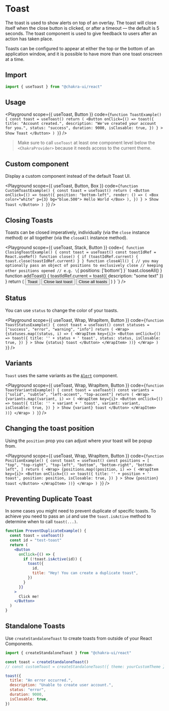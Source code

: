 

#  Toast

The toast is used to show alerts on top of an overlay. The toast will close
itself when the close button is clicked, or after a timeout — the default is 5
seconds. The toast component is used to give feedback to users after an action
has taken place.





Toasts can be configured to appear at either the top or the bottom of an
application window, and it is possible to have more than one toast onscreen at a
time.

## Import

```js
import { useToast } from "@chakra-ui/react"
```

## Usage

<Playground
scope={{ useToast, Button }}
code={`
function ToastExample() {
  const toast = useToast()
  return (
    <Button
      onClick={() =>
        toast({
          title: "Account created.",
          description: "We've created your account for you.",
          status: "success",
          duration: 9000,
          isClosable: true,
        })
      }
    >
      Show Toast
    </Button>
  )
}
`}
/>

> Make sure to call `useToast` at least one component level below the
> `<ChakraProvider>` because it needs access to the current theme.

## Custom component

Display a custom component instead of the default Toast UI.

<Playground
scope={{ useToast, Button, Box }}
code={`
function CustomToastExample() {
  const toast = useToast()
  return (
    <Button
      onClick={() =>
        toast({
          position: "bottom-left",
          render: () => (
            <Box color="white" p={3} bg="blue.500">
              Hello World
            </Box>
          ),
        })
      }
    >
      Show Toast
    </Button>
  )
}
`}
/>

## Closing Toasts

Toasts can be closed imperatively, individually (via the `close` instance
method) or all together (via the `closeAll` instance method).

<Playground
scope={{ useToast, Stack, Button }}
code={`
function ClosingToastExample() {
  const toast = useToast()
  const toastIdRef = React.useRef()
  function close() {
    if (toastIdRef.current) {
      toast.close(toastIdRef.current)
    }
  }
  function closeAll() {
    // you may optionally pass an object of positions to exclusively close
    // keeping other positions opened
    // e.g. \`{ positions: ['bottom'] }\`
    toast.closeAll()
  }
  function addToast() {
    toastIdRef.current = toast({ description: "some text" })
  }
  return (
    <Stack isInline spacing={2}>
      <Button onClick={addToast} type="button">
        Toast
      </Button>
      <Button onClick={close} type="button" variant="outline">
        Close last toast
      </Button>
      <Button onClick={closeAll} type="button" variant="outline">
        Close all toasts
      </Button>
    </Stack>
  )
}
`}
/>

## Status

You can use `status` to change the color of your toasts.

<Playground
scope={{ useToast, Wrap, WrapItem, Button }}
code={`
function ToastStatusExample() {
  const toast = useToast()
  const statuses = ["success", "error", "warning", "info"]
  return (
    <Wrap>
      {statuses.map((status, i) => (
        <WrapItem key={i}>
          <Button
            onClick={() =>
              toast({
                title: '' + status + ' toast',
                status: status,
                isClosable: true,
              })
            }
          >
            Show {status} toast
          </Button>
        </WrapItem>
      ))}
    </Wrap>
  )
}
`}
/>

## Variants

`Toast` uses the same variants as the
[`Alert`](https://chakra-ui.com/docs/feedback/alert) component.

<Playground
scope={{ useToast, Wrap, WrapItem, Button }}
code={`
function ToastVariantsExample() {
  const toast = useToast()
  const variants = ["solid", "subtle", "left-accent", "top-accent"]
  return (
    <Wrap>
      {variants.map((variant, i) => (
        <WrapItem key={i}>
          <Button
            onClick={() =>
              toast({
                title: '' + variant + ' toast',
                variant: variant,
                isClosable: true,
              })
            }
          >
            Show {variant} toast
          </Button>
        </WrapItem>
      ))}
    </Wrap>
  )
}
`}
/>

## Changing the toast position

Using the `position` prop you can adjust where your toast will be popup from.

<Playground
scope={{ useToast, Wrap, WrapItem, Button }}
code={`
function PositionExample() {
  const toast = useToast()
  const positions = [
    "top",
    "top-right",
    "top-left",
    "bottom",
    "bottom-right",
    "bottom-left",
  ]
  return (
    <Wrap>
      {positions.map((position, i) => (
        <WrapItem key={i}>
          <Button
            onClick={() =>
              toast({
                title: '' + position + ' toast',
                position: position,
                isClosable: true,
              })
            }
          >
            Show {position} toast
          </Button>
        </WrapItem>
      ))}
    </Wrap>
  )
}
`}
/>

## Preventing Duplicate Toast

In some cases you might need to prevent duplicate of specific toasts. To achieve
you need to pass an `id` and use the `toast.isActive` method to determine when
to call `toast(...)`.

```jsx live=false
function PreventDuplicateExample() {
  const toast = useToast()
  const id = "test-toast"
  return (
    <Button
      onClick={() => {
        if (!toast.isActive(id)) {
          toast({
            id,
            title: "Hey! You can create a duplicate toast",
          })
        }
      }}
    >
      Click me!
    </Button>
  )
}
```

## Standalone Toasts

Use `createStandaloneToast` to create toasts from outside of your React
Components.

```js
import { createStandaloneToast } from "@chakra-ui/react"

const toast = createStandaloneToast()
// const customToast = createStandaloneToast({ theme: yourCustomTheme })

toast({
  title: "An error occurred.",
  description: "Unable to create user account.",
  status: "error",
  duration: 9000,
  isClosable: true,
})
```